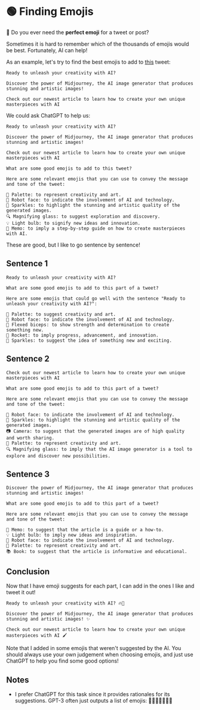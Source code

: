 
# 🟢 Finding Emojis

🤔 Do you ever need the **perfect emoji** for a tweet or post?

Sometimes it is hard to remember which of the thousands of emojis would be best. Fortunately, AI can help!

As an example, let's try to find the best emojis to add to [this](https://twitter.com/learnprompting/status/1631786358330085382) tweet:

```text
Ready to unleash your creativity with AI?

Discover the power of Midjourney, the AI image generator that produces stunning and artistic images!

Check out our newest article to learn how to create your own unique masterpieces with AI
```

We could ask ChatGPT to help us:

```text {9-16}
Ready to unleash your creativity with AI?

Discover the power of Midjourney, the AI image generator that produces stunning and artistic images!

Check out our newest article to learn how to create your own unique masterpieces with AI

What are some good emojis to add to this tweet?

Here are some relevant emojis that you can use to convey the message and tone of the tweet:

🎨 Palette: to represent creativity and art.
🤖 Robot face: to indicate the involvement of AI and technology.
🌟 Sparkles: to highlight the stunning and artistic quality of the generated images.
🔍 Magnifying glass: to suggest exploration and discovery.
💡 Light bulb: to signify new ideas and innovation.
📝 Memo: to imply a step-by-step guide on how to create masterpieces with AI.
```

These are good, but I like to go sentence by sentence!

## Sentence 1

```text {5-11}
Ready to unleash your creativity with AI?

What are some good emojis to add to this part of a tweet?

Here are some emojis that could go well with the sentence "Ready to unleash your creativity with AI?":

🎨 Palette: to suggest creativity and art.
🤖 Robot face: to indicate the involvement of AI and technology.
💪 Flexed biceps: to show strength and determination to create something new.
🚀 Rocket: to imply progress, advancement, and innovation.
🌟 Sparkles: to suggest the idea of something new and exciting.
```

## Sentence 2

```text {5-11}
Check out our newest article to learn how to create your own unique masterpieces with AI

What are some good emojis to add to this part of a tweet?

Here are some relevant emojis that you can use to convey the message and tone of the tweet:

🤖 Robot face: to indicate the involvement of AI and technology.
🌟 Sparkles: to highlight the stunning and artistic quality of the generated images.
📷 Camera: to suggest that the generated images are of high quality and worth sharing.
🎨 Palette: to represent creativity and art.
🔍 Magnifying glass: to imply that the AI image generator is a tool to explore and discover new possibilities.
```

## Sentence 3

```text {5-11}
Discover the power of Midjourney, the AI image generator that produces stunning and artistic images!

What are some good emojis to add to this part of a tweet?

Here are some relevant emojis that you can use to convey the message and tone of the tweet:

📝 Memo: to suggest that the article is a guide or a how-to.
💡 Light bulb: to imply new ideas and inspiration.
🤖 Robot face: to indicate the involvement of AI and technology.
🎨 Palette: to represent creativity and art.
📚 Book: to suggest that the article is informative and educational.
```

## Conclusion

Now that I have emoji suggests for each part, I can add in the ones I like and tweet it out!

```text
Ready to unleash your creativity with AI? 🔥🎨

Discover the power of Midjourney, the AI image generator that produces stunning and artistic images! ✨

Check out our newest article to learn how to create your own unique masterpieces with AI 🖌️
```

Note that I added in some emojis that weren't suggested by the AI. You should always use your own judgement when choosing emojis, and just use ChatGPT to help you find some good options!

## Notes

- I prefer ChatGPT for this task since it provides rationales for its suggestions. GPT-3 often just outputs a list of emojis: 🤩😎🤩🤩😃😃💪
